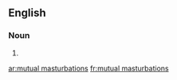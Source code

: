 ==English==

===Noun===
{{head|en|plural}}

# {{plural of|mutual masturbation|lang=en}}

[[ar:mutual masturbations]]
[[fr:mutual masturbations]]